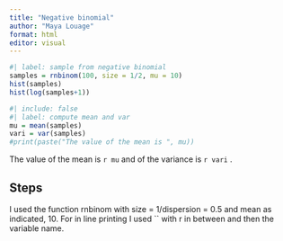 ```yaml
---
title: "Negative binomial"
author: "Maya Louage"
format: html
editor: visual
---
```


```r
#| label: sample from negative binomial
samples = rnbinom(100, size = 1/2, mu = 10)
hist(samples)
hist(log(samples+1))
```

```r
#| include: false
#| label: compute mean and var
mu = mean(samples)
vari = var(samples)
#print(paste("The value of the mean is ", mu))

```

The value of the mean is `r mu` and of the variance is `r vari` .

## Steps

I used the function rnbinom with size = 1/dispersion = 0.5 and mean as indicated, 10. For in line printing I used \`\` with r in between and then the variable name.
